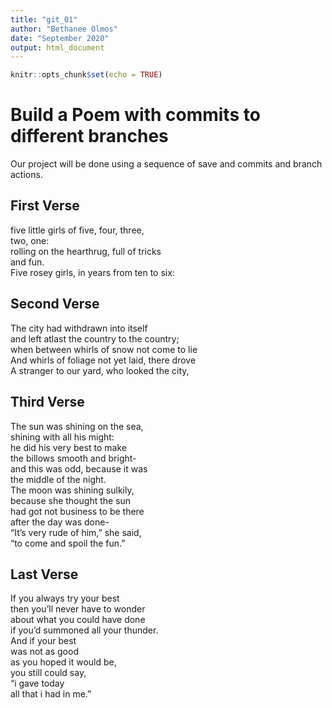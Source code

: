 ```yaml
---
title: "git_01"
author: "Bethanee Olmos"
date: "September 2020"
output: html_document
---
```


```r
knitr::opts_chunk$set(echo = TRUE)
```
# Build a Poem with commits to different branches
Our project will be done using a sequence of save and commits and branch actions.
<!-- Do not modify or change any text in "!--" bracketed areas such as this --- these are instructions to
you, if you change any of this the git program will notice it and compromise your git merging strategy !-->

## First Verse 
<!--Put the first five lines of a poem by Lewis Carrol in this section!-->

five little girls of five, four, three,  
two, one:  
rolling on the hearthrug, full of tricks  
and fun.  
Five rosey girls, in years from ten to six:  

## Second Verse
<!--Put the first five lines of a poem by Robert Frost here!-->

The city had withdrawn into itself  
and left atlast the country to the country;  
when between whirls of snow not come to lie  
And whirls of foliage not yet laid, there drove  
A stranger to our yard, who looked the city,  

## Third Verse
<!--Put the first two verses of The Walrus and the Carpenter here!-->
 The sun was shining on the sea,  
shining with all his might:  
he did his very best to make  
the billows smooth and bright-  
and this was odd, because it was  
the middle of the night.  
 The moon was shining sulkily,  
because she thought the sun  
had got not business to be there  
after the day was done-  
"It's very rude of him," she said,  
"to come and spoil the fun."  


## Last Verse
<!--Put a short poem of your choice 8-20 lines,here!-->
If you always try your best  
then you'll never have to wonder  
about what you could have done  
if you'd summoned all your thunder.  
And if your best  
was not as good  
as you hoped it would be,  
you still could say,  
"i gave today  
all that i had in me."  